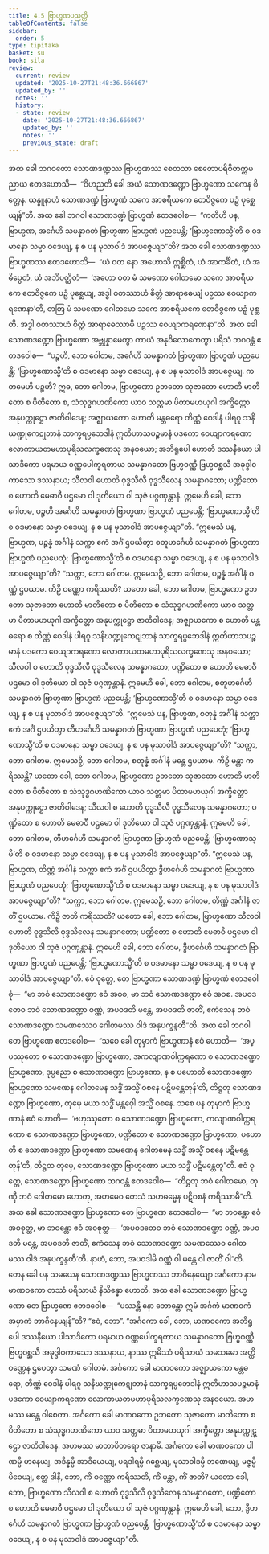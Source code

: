```yaml
---
title: 4.5 ဗြာဟ္မဏပညတ္တိ
tableOfContents: false
sidebar:
  order: 5
type: tipitaka
basket: su
book: sila
review:
  current: review
  updated: '2025-10-27T21:48:36.666867'
  updated_by: ''
  notes: ''
  history:
  - state: review
    date: '2025-10-27T21:48:36.666867'
    updated_by: ''
    notes: ''
    previous_state: draft
---
```



<ReviewStatus review={frontmatter.review} showDetails={true} />

<HypothesisAnnotation frontmatter={frontmatter} />

<DynamicBreadcrumb />

<Division number="309" book="sila" e="ch" v="6" p="112">

<Paragraph number="476" book="sila">
အထ ခေါ ဘဂဝတော သောဏဒဏ္ဍဿ ဗြာဟ္မဏဿ စေတသာ စေတောပရိဝိတက္ကမညာယ ဧတဒဟောသိ—  “ဝိဟညတိ ခေါ အယံ သောဏဒဏ္ဍော ဗြာဟ္မဏော သကေန စိတ္တေန. ယန္နူနာဟံ သောဏဒဏ္ဍံ ဗြာဟ္မဏံ သကေ အာစရိယကေ တေဝိဇ္ဇကေ ပဉှံ ပုစ္ဆေယျန်”တိ. အထ ခေါ ဘဂဝါ သောဏဒဏ္ဍံ ဗြာဟ္မဏံ ဧတဒဝေါစ—  “ကတိဟိ ပန, ဗြာဟ္မဏ, အင်္ဂေဟိ သမန္နာဂတံ ဗြာဟ္မဏာ ဗြာဟ္မဏံ ပညပေန္တိ; ‘ဗြာဟ္မဏောသ္မီ’တိ စ ဝဒမာနော သမ္မာ ဝဒေယျ, န စ ပန မုသာဝါဒံ အာပဇ္ဇေယျာ”တိ?
</Paragraph>

</Division>
<Division number="310" book="sila" e="ch" v="6" p="113">

<Paragraph number="477" book="sila">
အထ ခေါ သောဏဒဏ္ဍဿ ဗြာဟ္မဏဿ ဧတဒဟောသိ—  “ယံ ဝတ နော အဟောသိ ဣစ္ဆိတံ, ယံ အာကင်္ခိတံ, ယံ အဓိပ္ပေတံ, ယံ အဘိပတ္ထိတံ—  ‘အဟော ဝတ မံ သမဏော ဂေါတမော သကေ အာစရိယကေ တေဝိဇ္ဇကေ ပဉှံ ပုစ္ဆေယျ, အဒ္ဓါ ဝတဿာဟံ စိတ္တံ အာရာဓေယျံ ပဉှဿ ဝေယျာကရဏေနာ’တိ, တတြ မံ သမဏော ဂေါတမော သကေ အာစရိယကေ တေဝိဇ္ဇကေ ပဉှံ ပုစ္ဆတိ. အဒ္ဓါ ဝတဿာဟံ စိတ္တံ အာရာဓေဿာမိ ပဉှဿ ဝေယျာကရဏေနာ”တိ.
</Paragraph>

</Division>
<Division number="311" book="sila" e="ch" v="6" p="113">

<Paragraph number="478" book="sila">
အထ ခေါ သောဏဒဏ္ဍော ဗြာဟ္မဏော အဗ္ဘုန္နာမေတွာ ကာယံ အနုဝိလောကေတွာ ပရိသံ ဘဂဝန္တံ ဧတဒဝေါစ—  “ပဉ္စဟိ, ဘော ဂေါတမ, အင်္ဂေဟိ သမန္နာဂတံ ဗြာဟ္မဏာ ဗြာဟ္မဏံ ပညပေန္တိ; ‘ဗြာဟ္မဏောသ္မီ’တိ စ ဝဒမာနော သမ္မာ ဝဒေယျ, န စ ပန မုသာဝါဒံ အာပဇ္ဇေယျ. ကတမေဟိ ပဉ္စဟိ? ဣဓ, ဘော ဂေါတမ, ဗြာဟ္မဏော ဥဘတော သုဇာတော ဟောတိ မာတိတော စ ပိတိတော စ, သံသုဒ္ဓဂဟဏိကော ယာဝ သတ္တမာ ပိတာမဟယုဂါ အက္ခိတ္တော အနုပက္ကုဋ္ဌော ဇာတိဝါဒေန; အဇ္ဈာယကော ဟောတိ မန္တဓရော တိဏ္ဏံ ဝေဒါနံ ပါရဂူ သနိဃဏ္ဍုကေဋုဘာနံ သာက္ခရပ္ပဘေဒါနံ ဣတိဟာသပဉ္စမာနံ ပဒကော ဝေယျာကရဏော လောကာယတမဟာပုရိသလက္ခဏေသု အနဝယော; အဘိရူပေါ ဟောတိ ဒဿနီယော ပါသာဒိကော ပရမာယ ဝဏ္ဏပေါက္ခရတာယ သမန္နာဂတော ဗြဟ္မဝဏ္ဏီ ဗြဟ္မဝစ္ဆသီ အခုဒ္ဒါဝကာသော ဒဿနာယ; သီလဝါ ဟောတိ ဝုဒ္ဓသီလီ ဝုဒ္ဓသီလေန သမန္နာဂတော; ပဏ္ဍိတော စ ဟောတိ မေဓာဝီ ပဌမော ဝါ ဒုတိယော ဝါ သုဇံ ပဂ္ဂဏှန္တာနံ. ဣမေဟိ ခေါ, ဘော ဂေါတမ, ပဉ္စဟိ အင်္ဂေဟိ သမန္နာဂတံ ဗြာဟ္မဏာ ဗြာဟ္မဏံ ပညပေန္တိ; ‘ဗြာဟ္မဏောသ္မီ’တိ စ ဝဒမာနော သမ္မာ ဝဒေယျ, န စ ပန မုသာဝါဒံ အာပဇ္ဇေယျာ”တိ.
</Paragraph>

<Paragraph number="479" book="sila">
“ဣမေသံ ပန, ဗြာဟ္မဏ, ပဉ္စန္နံ အင်္ဂါနံ သက္ကာ ဧကံ အင်္ဂံ ဌပယိတွာ စတူဟင်္ဂေဟိ သမန္နာဂတံ ဗြာဟ္မဏာ ဗြာဟ္မဏံ ပညပေတုံ; ‘ဗြာဟ္မဏောသ္မီ’တိ စ ဝဒမာနော သမ္မာ ဝဒေယျ, န စ ပန မုသာဝါဒံ အာပဇ္ဇေယျာ”တိ? “သက္ကာ, ဘော ဂေါတမ. ဣမေသဉှိ, ဘော ဂေါတမ, ပဉ္စန္နံ အင်္ဂါနံ ဝဏ္ဏံ ဌပယာမ. ကိဉှိ ဝဏ္ဏော ကရိဿတိ? ယတော ခေါ, ဘော ဂေါတမ, ဗြာဟ္မဏော ဥဘတော သုဇာတော ဟောတိ မာတိတော စ ပိတိတော စ သံသုဒ္ဓဂဟဏိကော ယာဝ သတ္တမာ ပိတာမဟယုဂါ အက္ခိတ္တော အနုပက္ကုဋ္ဌော ဇာတိဝါဒေန; အဇ္ဈာယကော စ ဟောတိ မန္တဓရော စ တိဏ္ဏံ ဝေဒါနံ ပါရဂူ သနိဃဏ္ဍုကေဋုဘာနံ သာက္ခရပ္ပဘေဒါနံ ဣတိဟာသပဉ္စမာနံ ပဒကော ဝေယျာကရဏော လောကာယတမဟာပုရိသလက္ခဏေသု အနဝယော; သီလဝါ စ ဟောတိ ဝုဒ္ဓသီလီ ဝုဒ္ဓသီလေန သမန္နာဂတော; ပဏ္ဍိတော စ ဟောတိ မေဓာဝီ ပဌမော ဝါ ဒုတိယော ဝါ သုဇံ ပဂ္ဂဏှန္တာနံ. ဣမေဟိ ခေါ, ဘော ဂေါတမ, စတူဟင်္ဂေဟိ သမန္နာဂတံ ဗြာဟ္မဏာ ဗြာဟ္မဏံ ပညပေန္တိ; ‘ဗြာဟ္မဏောသ္မီ’တိ စ ဝဒမာနော သမ္မာ ဝဒေယျ, န စ ပန မုသာဝါဒံ အာပဇ္ဇေယျာ”တိ.
</Paragraph>

</Division>
<Division number="312" book="sila" e="ch" v="6" p="114">

<Paragraph number="480" book="sila">
“ဣမေသံ ပန, ဗြာဟ္မဏ, စတုန္နံ အင်္ဂါနံ သက္ကာ ဧကံ အင်္ဂံ ဌပယိတွာ တီဟင်္ဂေဟိ သမန္နာဂတံ ဗြာဟ္မဏာ ဗြာဟ္မဏံ ပညပေတုံ; ‘ဗြာဟ္မဏောသ္မီ’တိ စ ဝဒမာနော သမ္မာ ဝဒေယျ, န စ ပန မုသာဝါဒံ အာပဇ္ဇေယျာ”တိ? “သက္ကာ, ဘော ဂေါတမ. ဣမေသဉှိ, ဘော ဂေါတမ, စတုန္နံ အင်္ဂါနံ မန္တေ ဌပယာမ. ကိဉှိ မန္တာ ကရိဿန္တိ? ယတော ခေါ, ဘော ဂေါတမ, ဗြာဟ္မဏော ဥဘတော သုဇာတော ဟောတိ မာတိတော စ ပိတိတော စ သံသုဒ္ဓဂဟဏိကော ယာဝ သတ္တမာ ပိတာမဟယုဂါ အက္ခိတ္တော အနုပက္ကုဋ္ဌော ဇာတိဝါဒေန; သီလဝါ စ ဟောတိ ဝုဒ္ဓသီလီ ဝုဒ္ဓသီလေန သမန္နာဂတော; ပဏ္ဍိတော စ ဟောတိ မေဓာဝီ ပဌမော ဝါ ဒုတိယော ဝါ သုဇံ ပဂ္ဂဏှန္တာနံ. ဣမေဟိ ခေါ, ဘော ဂေါတမ, တီဟင်္ဂေဟိ သမန္နာဂတံ ဗြာဟ္မဏာ ဗြာဟ္မဏံ ပညပေန္တိ; ‘ဗြာဟ္မဏောသ္မီ’တိ စ ဝဒမာနော သမ္မာ ဝဒေယျ, န စ ပန မုသာဝါဒံ အာပဇ္ဇေယျာ”တိ.
</Paragraph>

<Paragraph number="481" book="sila">
“ဣမေသံ ပန, ဗြာဟ္မဏ, တိဏ္ဏံ အင်္ဂါနံ သက္ကာ ဧကံ အင်္ဂံ ဌပယိတွာ ဒွီဟင်္ဂေဟိ သမန္နာဂတံ ဗြာဟ္မဏာ ဗြာဟ္မဏံ ပညပေတုံ; ‘ဗြာဟ္မဏောသ္မီ’တိ စ ဝဒမာနော သမ္မာ ဝဒေယျ, န စ ပန မုသာဝါဒံ အာပဇ္ဇေယျာ”တိ? “သက္ကာ, ဘော ဂေါတမ. ဣမေသဉှိ, ဘော ဂေါတမ, တိဏ္ဏံ အင်္ဂါနံ ဇာတိံ ဌပယာမ. ကိဉှိ ဇာတိ ကရိဿတိ? ယတော ခေါ, ဘော ဂေါတမ, ဗြာဟ္မဏော သီလဝါ ဟောတိ ဝုဒ္ဓသီလီ ဝုဒ္ဓသီလေန သမန္နာဂတော; ပဏ္ဍိတော စ ဟောတိ မေဓာဝီ ပဌမော ဝါ ဒုတိယော ဝါ သုဇံ ပဂ္ဂဏှန္တာနံ. ဣမေဟိ ခေါ, ဘော ဂေါတမ, ဒွီဟင်္ဂေဟိ သမန္နာဂတံ ဗြာဟ္မဏာ ဗြာဟ္မဏံ ပညပေန္တိ; ‘ဗြာဟ္မဏောသ္မီ’တိ စ ဝဒမာနော သမ္မာ ဝဒေယျ, န စ ပန မုသာဝါဒံ အာပဇ္ဇေယျာ”တိ.
</Paragraph>

</Division>
<Division number="313" book="sila" e="ch" v="6" p="115">

<Paragraph number="482" book="sila">
ဧဝံ ဝုတ္တေ, တေ ဗြာဟ္မဏာ သောဏဒဏ္ဍံ ဗြာဟ္မဏံ ဧတဒဝေါစုံ—  “မာ ဘဝံ သောဏဒဏ္ဍော ဧဝံ အဝစ, မာ ဘဝံ သောဏဒဏ္ဍော ဧဝံ အဝစ. အပဝဒတေဝ ဘဝံ သောဏဒဏ္ဍော ဝဏ္ဏံ, အပဝဒတိ မန္တေ, အပဝဒတိ ဇာတိံ, ဧကံသေန ဘဝံ သောဏဒဏ္ဍော သမဏဿေဝ ဂေါတမဿ ဝါဒံ အနုပက္ခန္ဒတီ”တိ.
</Paragraph>

</Division>
<Division number="314" book="sila" e="ch" v="6" p="115">

<Paragraph number="483" book="sila">
အထ ခေါ ဘဂဝါ တေ ဗြာဟ္မဏေ ဧတဒဝေါစ—  “သစေ ခေါ တုမှာကံ ဗြာဟ္မဏာနံ ဧဝံ ဟောတိ—  ‘အပ္ပဿုတော စ သောဏဒဏ္ဍော ဗြာဟ္မဏော, အကလျာဏဝါက္ကရဏော စ သောဏဒဏ္ဍော ဗြာဟ္မဏော, ဒုပ္ပညော စ သောဏဒဏ္ဍော ဗြာဟ္မဏော, န စ ပဟောတိ သောဏဒဏ္ဍော ဗြာဟ္မဏော သမဏေန ဂေါတမေန သဒ္ဓိံ အသ္မိံ ဝစနေ ပဋိမန္တေတုန်’တိ, တိဋ္ဌတု သောဏဒဏ္ဍော ဗြာဟ္မဏော, တုမှေ မယာ သဒ္ဓိံ မန္တဝှေါ အသ္မိံ ဝစနေ. သစေ ပန တုမှာကံ ဗြာဟ္မဏာနံ ဧဝံ ဟောတိ—  ‘ဗဟုဿုတော စ သောဏဒဏ္ဍော ဗြာဟ္မဏော, ကလျာဏဝါက္ကရဏော စ သောဏဒဏ္ဍော ဗြာဟ္မဏော, ပဏ္ဍိတော စ သောဏဒဏ္ဍော ဗြာဟ္မဏော, ပဟောတိ စ သောဏဒဏ္ဍော ဗြာဟ္မဏော သမဏေန ဂေါတမေန သဒ္ဓိံ အသ္မိံ ဝစနေ ပဋိမန္တေတုန်’တိ, တိဋ္ဌထ တုမှေ, သောဏဒဏ္ဍော ဗြာဟ္မဏော မယာ သဒ္ဓိံ ပဋိမန္တေတူ”တိ.
</Paragraph>

</Division>
<Division number="315" book="sila" e="ch" v="6" p="115">

<Paragraph number="484" book="sila">
ဧဝံ ဝုတ္တေ, သောဏဒဏ္ဍော ဗြာဟ္မဏော ဘဂဝန္တံ ဧတဒဝေါစ—  “တိဋ္ဌတု ဘဝံ ဂေါတမော, တုဏှီ ဘဝံ ဂေါတမော ဟောတု, အဟမေဝ တေသံ သဟဓမ္မေန ပဋိဝစနံ ကရိဿာမီ”တိ. အထ ခေါ သောဏဒဏ္ဍော ဗြာဟ္မဏော တေ ဗြာဟ္မဏေ ဧတဒဝေါစ—  “မာ ဘဝန္တော ဧဝံ အဝစုတ္ထ, မာ ဘဝန္တော ဧဝံ အဝစုတ္ထ—  ‘အပဝဒတေဝ ဘဝံ သောဏဒဏ္ဍော ဝဏ္ဏံ, အပဝဒတိ မန္တေ, အပဝဒတိ ဇာတိံ, ဧကံသေန ဘဝံ သောဏဒဏ္ဍော သမဏဿေဝ ဂေါတမဿ ဝါဒံ အနုပက္ခန္ဒတီ’တိ. နာဟံ, ဘော, အပဝဒါမိ ဝဏ္ဏံ ဝါ မန္တေ ဝါ ဇာတိံ ဝါ”တိ.
</Paragraph>

</Division>
<Division number="316" book="sila" e="ch" v="6" p="116">

<Paragraph number="485" book="sila">
တေန ခေါ ပန သမယေန သောဏဒဏ္ဍဿ ဗြာဟ္မဏဿ ဘာဂိနေယျော အင်္ဂကော နာမ မာဏဝကော တဿံ ပရိသာယံ နိသိန္နော ဟောတိ. အထ ခေါ သောဏဒဏ္ဍော ဗြာဟ္မဏော တေ ဗြာဟ္မဏေ ဧတဒဝေါစ—  “ပဿန္တိ နော ဘောန္တော ဣမံ အင်္ဂကံ မာဏဝကံ အမှာကံ ဘာဂိနေယျန်”တိ? “ဧဝံ, ဘော”. “အင်္ဂကော ခေါ, ဘော, မာဏဝကော အဘိရူပေါ ဒဿနီယော ပါသာဒိကော ပရမာယ ဝဏ္ဏပေါက္ခရတာယ သမန္နာဂတော ဗြဟ္မဝဏ္ဏီ ဗြဟ္မဝစ္ဆသီ အခုဒ္ဒါဝကာသော ဒဿနာယ, နာဿ ဣမိဿံ ပရိသာယံ သမသမော အတ္ထိ ဝဏ္ဏေန ဌပေတွာ သမဏံ ဂေါတမံ. အင်္ဂကော ခေါ မာဏဝကော အဇ္ဈာယကော မန္တဓရော, တိဏ္ဏံ ဝေဒါနံ ပါရဂူ သနိဃဏ္ဍုကေဋုဘာနံ သာက္ခရပ္ပဘေဒါနံ ဣတိဟာသပဉ္စမာနံ ပဒကော ဝေယျာကရဏော လောကာယတမဟာပုရိသလက္ခဏေသု အနဝယော. အဟမဿ မန္တေ ဝါစေတာ. အင်္ဂကော ခေါ မာဏဝကော ဥဘတော သုဇာတော မာတိတော စ ပိတိတော စ သံသုဒ္ဓဂဟဏိကော ယာဝ သတ္တမာ ပိတာမဟယုဂါ အက္ခိတ္တော အနုပက္ကုဋ္ဌော ဇာတိဝါဒေန. အဟမဿ မာတာပိတရော ဇာနာမိ. အင်္ဂကော ခေါ မာဏဝကော ပါဏမ္ပိ ဟနေယျ, အဒိန္နမ္ပိ အာဒိယေယျ, ပရဒါရမ္ပိ ဂစ္ဆေယျ, မုသာဝါဒမ္ပိ ဘဏေယျ, မဇ္ဇမ္ပိ ပိဝေယျ, ဧတ္ထ ဒါနိ, ဘော, ကိံ ဝဏ္ဏော ကရိဿတိ, ကိံ မန္တာ, ကိံ ဇာတိ? ယတော ခေါ, ဘော, ဗြာဟ္မဏော သီလဝါ စ ဟောတိ ဝုဒ္ဓသီလီ ဝုဒ္ဓသီလေန သမန္နာဂတော, ပဏ္ဍိတော စ ဟောတိ မေဓာဝီ ပဌမော ဝါ ဒုတိယော ဝါ သုဇံ ပဂ္ဂဏှန္တာနံ. ဣမေဟိ ခေါ, ဘော, ဒွီဟင်္ဂေဟိ သမန္နာဂတံ ဗြာဟ္မဏာ ဗြာဟ္မဏံ ပညပေန္တိ; ‘ဗြာဟ္မဏောသ္မီ’တိ စ ဝဒမာနော သမ္မာ ဝဒေယျ, န စ ပန မုသာဝါဒံ အာပဇ္ဇေယျာ”တိ.
</Paragraph>
</Division>